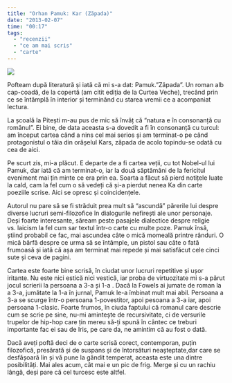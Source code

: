 ```yaml
---
title: "Orhan Pamuk: Kar (Zăpada)"
date: "2013-02-07"
time: "00:17"
tags:
  - "recenzii"
  - "ce am mai scris"
  - "carte"
---
```

![](media/42454885080_0.png)

Pofteam după literatură și iată că mi s-a dat: Pamuk."Zăpada". Un roman alb cap-coadă, de la copertă (am citit ediția de la Curtea Veche), trecând prin ce se întâmplă în interior și terminând cu starea vremii ce a acompaniat lectura.

La școală la Pitești m-au pus de mic să învăț că "natura e în consonanță cu românul". Ei bine, de data aceasta s-a dovedit a fi în consonanță cu turcul: am început cartea când a nins cel mai serios și am terminat-o pe când protagonistul o tăia din orășelul Kars, zăpada de acolo topindu-se odată cu cea de aici.

Pe scurt zis, mi-a plăcut. E departe de a fi cartea veții, cu tot Nobel-ul lui Pamuk, dar iată că am terminat-o, iar la două săptămâni de la fericitul eveniment mai țin minte ce era prin ea. Soarta a făcut să pierd notițele luate la cald, cam la fel cum o să vedeți că și-a pierdut nenea Ka din carte poeziile scrise. Aici se opresc și coincidențele.

Autorul nu pare să se fi străduit prea mult să "ascundă" părerile lui despre diverse lucruri semi-filozofice în dialogurile nefirești ale unor personaje. Deși foarte interesante, săream peste pasajele dialectice despre religie vs. laicism la fel cum sar textul într-o carte cu multe poze. Pamuk însă, știind probabil ce fac, mai ascundea câte o mică momeală printre rânduri. O mică bârfă despre ce urma să se întâmple, un pistol sau câte o fată frumoasă și iată că așa am terminat mai repede și mai satisfăcut cele cinci sute și ceva de pagini.

Cartea este foarte bine scrisă, în ciudat unor lucruri repetitive și ușor iritante. Nu este nici estică nici vestică, iar proba de virtuozitate mi s-a părut jocul scrierii la persoana a 3-a și 1-a . Dacă la Fowels ai jumate de roman la a 3-a, jumătate la 1-a în jurnal, Pamuk le-a îmbinat mult mai abil. Persoana a 3-a se scurge într-o persoana 1-povestitor, apoi pesoana a 3-a iar, apoi persoana 1-clasic. Foarte frumos, în ciuda faptului că romanul care descrie cum se scrie pe sine, nu-mi amintește de recursivitate, ci de versurile trupelor de hip-hop care țin mereu să-ți spună în cântec ce treburi importante fac ei sau de Iris, pe care da, ne amintim că au fost o dată.

Dacă aveți poftă deci de o carte scrisă corect, contemporan, puțin filozofică, presărată și de suspans și de întorsături neașteptate,dar care se desfășoară lin și vă pune la gândit temperat, aceasta este una dintre posibilități. Mai ales acum, cât mai e un pic de frig. Merge și cu un rachiu lângă, deși pare că cel turcesc este altfel.